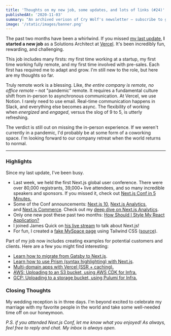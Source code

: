 ```yaml
---
title: 'Thoughts on my new job, some updates, and lots of links (#24)'
publishedAt: '2020-11-03'
summary: "An archived verison of Cry Wolf's newsletter – subscribe to get early access."
image: '/static/images/banner.png'
---
```


The past two months have been a whirlwind. If you missed [my last update](/newsletter/23), **I started a new job** as a Solutions Architect at [Vercel](https://vercel.com/about). It's been incredibly fun, rewarding, and challenging.

This job includes many firsts: my first time working at a startup, my first time working fully remote, and my first time involved with pre-sales. Each first has required me to adapt and grow. I'm still new to the role, but here are my thoughts so far.

Truly remote work is a blessing. Like, *the entire company is remote, no office remote* – not "pandemic" remote. It requires a fundamental culture shift from in-person to asynchronous communication. At Vercel, we use Notion. I rarely need to use email. Real-time communication happens in Slack, and everything else becomes async. The flexibility of working when *energized* and *engaged*, versus the slog of 9 to 5, is utterly refreshing.

The verdict is still out on missing the in-person experience. If we weren't currently in a pandemic, I'd probably be at some form of a coworking space. I'm looking forward to our company retreat when the world returns to normal.

---

### Highlights

Since my last update, I've been busy.

- Last week, we held the first Next.js global user conference. There were over 80,000 registrants, 39,000+ live attendees, and so many incredible speakers and sponsors. If you missed it, check out [Next.js Conf in 5 Minutes.](https://www.youtube.com/watch?v=UK1zJLNHWrE)
- Some of the Conf announcements: [Next.js 10](https://nextjs.org/10), [Next.js Analytics](https://nextjs.org/analytics), and [Next.js Commerce](https://nextjs.org/commerce). Check out my [deep dive on Next.js Analytics](https://www.youtube.com/watch?v=BBIyEfdZYik).
- Only one new post these past two months: [How Should I Style My React Application?](/blog/css-with-react)
- I joined James Quick on [his live stream](https://www.youtube.com/watch?v=ZH6dq3dcgCk) to talk about Next.js!
- For fun, I created a [fake MySpace page](https://myspace.leerob.io/) using Tailwind CSS ([source](https://github.com/leerob/myspace)).

Part of my job now includes creating examples for potential customers and clients. Here are a few you might find interesting:

- [Learn how to migrate from Gatsby to Next.js](https://nextjs.org/docs/migrating/from-gatsby).
- [Learn how to use Prism (syntax highlighting) with Next.js](https://nextjs-prism.vercel.app/prism).
- [Multi-domain apps with Vercel (SSR + caching).](https://multi-domain-first.vercel.app/)
- [AWS: Uploading to an S3 bucket, using AWS CDK for Infra.](https://github.com/leerob/nextjs-aws-s3)
- [GCP: Uploading to a storage bucket, using Pulumi for Infra.](https://github.com/leerob/nextjs-gcp-storage)

### Closing Thoughts

My wedding reception is in three days. I'm beyond excited to celebrate my marriage with my favorite people in the world and take some well-needed time off on our honeymoon.

_P.S. if you attended Next.js Conf, let me know what you enjoyed! As always, feel free to reply and chat. My inbox is always open._
